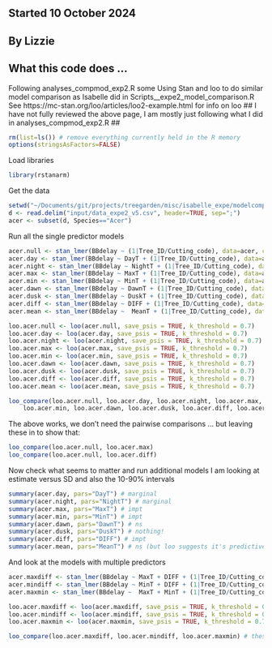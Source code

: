 ## Started 10 October 2024
## By Lizzie

## What this code does ...
Following analyses_compmod_exp2.R some 
Using Stan and loo to do similar model comparison as Isabelle did in Scripts__expe2_model_comparison.R 
See https://mc-stan.org/loo/articles/loo2-example.html for info on loo ##
I have not fully reviewed the above page, I am mostly just following what I did in analyses_compmod_exp2.R ##

```r
rm(list=ls()) # remove everything currently held in the R memory
options(stringsAsFactors=FALSE)
```

Load libraries
```r
library(rstanarm)
```

Get the data
```r
setwd("~/Documents/git/projects/treegarden/misc/isabelle_expe/modelcompare")
d <- read.delim("input/data_expe2_v5.csv", header=TRUE, sep=";")
acer <- subset(d, Species=="Acer")
```

Run all the single predictor models 
```r
acer.null <- stan_lmer(BBdelay ~ (1|Tree_ID/Cutting_code), data=acer, cores=4)
acer.day <- stan_lmer(BBdelay ~ DayT + (1|Tree_ID/Cutting_code), data=acer, cores=4)
acer.night <- stan_lmer(BBdelay ~ NightT + (1|Tree_ID/Cutting_code), data=acer, cores=4)
acer.max <- stan_lmer(BBdelay ~ MaxT + (1|Tree_ID/Cutting_code), data=acer, cores=4)
acer.min <- stan_lmer(BBdelay ~ MinT + (1|Tree_ID/Cutting_code), data=acer, cores=4)
acer.dawn <- stan_lmer(BBdelay ~ DawnT + (1|Tree_ID/Cutting_code), data=acer, cores=4)
acer.dusk <- stan_lmer(BBdelay ~ DuskT + (1|Tree_ID/Cutting_code), data=acer, cores=4)
acer.diff <- stan_lmer(BBdelay ~ DIFF + (1|Tree_ID/Cutting_code), data=acer, cores=4)
acer.mean <- stan_lmer(BBdelay ~  MeanT + (1|Tree_ID/Cutting_code), data=acer, cores=4)

loo.acer.null <- loo(acer.null, save_psis = TRUE, k_threshold = 0.7)
loo.acer.day <- loo(acer.day, save_psis = TRUE, k_threshold = 0.7)
loo.acer.night <- loo(acer.night, save_psis = TRUE, k_threshold = 0.7)
loo.acer.max <- loo(acer.max, save_psis = TRUE, k_threshold = 0.7)
loo.acer.min <- loo(acer.min, save_psis = TRUE, k_threshold = 0.7)
loo.acer.dawn <- loo(acer.dawn, save_psis = TRUE, k_threshold = 0.7)
loo.acer.dusk <- loo(acer.dusk, save_psis = TRUE, k_threshold = 0.7)
loo.acer.diff <- loo(acer.diff, save_psis = TRUE, k_threshold = 0.7)
loo.acer.mean <- loo(acer.mean, save_psis = TRUE, k_threshold = 0.7)
```

```r
loo_compare(loo.acer.null, loo.acer.day, loo.acer.night, loo.acer.max,
	loo.acer.min, loo.acer.dawn, loo.acer.dusk, loo.acer.diff, loo.acer.mean) 
```
The above works, we don't need the pairwise comparisons ...
but leaving these in to show that:

```r
loo_compare(loo.acer.null, loo.acer.max) 
loo_compare(loo.acer.null, loo.acer.diff) 
```

Now check what seems to matter and run additional models
I am looking at estimate versus SD and also the 10-90% intervals

```r
summary(acer.day, pars="DayT") # marginal
summary(acer.night, pars="NightT") # marginal
summary(acer.max, pars="MaxT") # impt
summary(acer.min, pars="MinT") # impt
summary(acer.dawn, pars="DawnT") # ns
summary(acer.dusk, pars="DuskT") # nothing!
summary(acer.diff, pars="DIFF") # impt
summary(acer.mean, pars="MeanT") # ns (but loo suggests it's predictively similar to max and min but has really big SE)
```

And look at the models with multiple predictors
```r
acer.maxdiff <- stan_lmer(BBdelay ~ MaxT + DIFF + (1|Tree_ID/Cutting_code), data=acer, cores=4)
acer.mindiff <- stan_lmer(BBdelay ~ MinT + DIFF + (1|Tree_ID/Cutting_code), data=acer, cores=4)
acer.maxmin <- stan_lmer(BBdelay ~  MaxT + MinT + (1|Tree_ID/Cutting_code), data=acer, cores=4)

loo.acer.maxdiff <- loo(acer.maxdiff, save_psis = TRUE, k_threshold = 0.7)
loo.acer.mindiff <- loo(acer.mindiff, save_psis = TRUE, k_threshold = 0.7)
loo.acer.maxmin <- loo(acer.maxmin, save_psis = TRUE, k_threshold = 0.7)

loo_compare(loo.acer.maxdiff, loo.acer.mindiff, loo.acer.maxmin) # these models are all identical
```